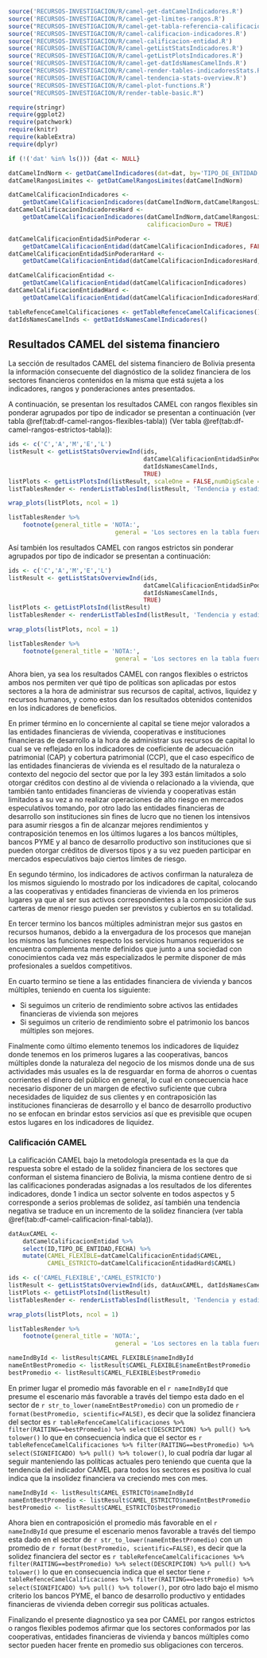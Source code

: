 ```r
source('RECURSOS-INVESTIGACION/R/camel-get-datCamelIndicadores.R')
source('RECURSOS-INVESTIGACION/R/camel-get-limites-rangos.R')
source("RECURSOS-INVESTIGACION/R/camel-get-tabla-referencia-calificaciones.R")
source('RECURSOS-INVESTIGACION/R/camel-calificacion-indicadores.R')
source('RECURSOS-INVESTIGACION/R/camel-calificacion-entidad.R')
source('RECURSOS-INVESTIGACION/R/camel-getListStatsIndicadores.R')
source('RECURSOS-INVESTIGACION/R/camel-getListPlotsIndicadores.R')
source('RECURSOS-INVESTIGACION/R/camel-get-datIdsNamesCamelInds.R')
source("RECURSOS-INVESTIGACION/R/camel-render-tables-indicadoresStats.R")
source('RECURSOS-INVESTIGACION/R/camel-tendencia-stats-overview.R')
source('RECURSOS-INVESTIGACION/R/camel-plot-functions.R')
source("RECURSOS-INVESTIGACION/R/render-table-basic.R")

require(stringr)
require(ggplot2)
require(patchwork)
require(knitr)
require(kableExtra)
require(dplyr)

if (!('dat' %in% ls())) {dat <- NULL}

datCamelIndNorm <- getDatCamelIndicadores(dat=dat, by='TIPO_DE_ENTIDAD')
datCamelRangosLimites <- getDatCamelRangosLimites(datCamelIndNorm)

datCamelCalificacionIndicadores <- 
    getDatCamelCalificacionIndicadores(datCamelIndNorm,datCamelRangosLimites)
datCamelCalificacionIndicadoresHard <- 
    getDatCamelCalificacionIndicadores(datCamelIndNorm,datCamelRangosLimites,
                                       calificacionDuro = TRUE)

datCamelCalificacionEntidadSinPoderar <- 
    getDatCamelCalificacionEntidad(datCamelCalificacionIndicadores, FALSE)
datCamelCalificacionEntidadSinPoderarHard <- 
    getDatCamelCalificacionEntidad(datCamelCalificacionIndicadoresHard, FALSE)

datCamelCalificacionEntidad <- 
    getDatCamelCalificacionEntidad(datCamelCalificacionIndicadores)
datCamelCalificacionEntidadHard <- 
    getDatCamelCalificacionEntidad(datCamelCalificacionIndicadoresHard)

tableRefenceCamelCalificaciones <- getTableRefenceCamelCalificaciones()
datIdsNamesCamelInds <- getDatIdsNamesCamelIndicadores()

```

## Resultados CAMEL del sistema financiero

La sección de resultados CAMEL del sistema financiero de Bolivia presenta la información consecuente del diagnóstico de la solidez financiera de los sectores financieros contenidos en la misma que está sujeta a los indicadores, rangos y ponderaciones antes presentados.

A continuación, se presentan los resultados CAMEL con rangos flexibles sin ponderar agrupados por tipo de indicador se presentan a continuación (ver tabla \@ref(tab:df-camel-rangos-flexibles-tabla)) (Ver tabla \@ref(tab:df-camel-rangos-estrictos-tabla)):

```r
ids <- c('C','A','M','E','L')
listResult <- getListStatsOverviewInd(ids, 
                                      datCamelCalificacionEntidadSinPoderar, 
                                      datIdsNamesCamelInds,
                                      TRUE)
listPlots <- getListPlotsInd(listResult, scaleOne = FALSE,numDigScale = 0.01)
listTablesRender <- renderListTablesInd(listResult, 'Tendencia y estadisticas C-A-M-E-L con rangos flexibles sin ponderar', 6)
```

```{=latex}
\begin{figure}[h!]
```

```r
wrap_plots(listPlots, ncol = 1)
```

```{=latex}
\floatfoot{Fuente: Elaboración propia.}
\end{figure}
```

\vspace*{15pt}
```r
listTablesRender %>% 
    footnote(general_title = 'NOTA:',
                              general = 'Los sectores en la tabla fueron ordenados en función del más al menos favorable dado su indicador promedio.')
```

\newpage
Así también los resultados CAMEL con rangos estrictos sin ponderar agrupados por tipo de indicador se presentan a continuación:

```r
ids <- c('C','A','M','E','L')
listResult <- getListStatsOverviewInd(ids, 
                                      datCamelCalificacionEntidadSinPoderarHard, 
                                      datIdsNamesCamelInds,
                                      TRUE)
listPlots <- getListPlotsInd(listResult)
listTablesRender <- renderListTablesInd(listResult, 'Tendencia y estadisticas C-A-M-E-L con rangos estrictos sin ponderar', 6)
```

```{=latex}
\begin{figure}[h!]
```

```r
wrap_plots(listPlots, ncol = 1)
```

```{=latex}
\floatfoot{Fuente: Elaboración propia.}
\end{figure}
```

\vspace*{15pt}
```r
listTablesRender %>% 
    footnote(general_title = 'NOTA:',
                              general = 'Los sectores en la tabla fueron ordenados en función del más al menos favorable dado su indicador promedio.')
```

Ahora bien, ya sea los resultados CAMEL con rangos flexibles o estrictos ambos nos permiten ver qué tipo de políticas son aplicadas por estos sectores a la hora de administrar sus recursos de capital, activos, liquidez y recursos humanos, y como estos dan los resultados obtenidos contenidos en los indicadores de beneficios.

En primer término en lo concerniente al capital se tiene mejor valorados a las entidades financieras de vivienda, cooperativas e instituciones financieras de desarrollo a la hora de administrar sus recursos de capital lo cual se ve reflejado en los indicadores de coeficiente de adecuación patrimonial (CAP) y cobertura patrimonial (CCP), que el caso específico de las entidades financieras de vivienda es el resultado de la naturaleza o contexto del negocio del sector que por la ley 393 están limitados a solo otorgar créditos con destino al de vivienda o relacionado a la vivienda, que también tanto entidades financieras de vivienda y cooperativas están limitados a su vez a no realizar operaciones de alto riesgo en mercados especulativos tomando, por otro lado las entidades financieras de desarrollo son instituciones sin fines de lucro que no tienen los intensivos para asumir riesgos a fin de alcanzar mejores rendimientos y contraposición tenemos en los últimos lugares a los bancos múltiples, bancos PYME y al banco de desarrollo productivo son instituciones que si pueden otorgar créditos de diversos tipos y a su vez pueden participar en mercados especulativos bajo ciertos límites de riesgo.

En segundo término, los indicadores de activos confirman la naturaleza de los mismos siguiendo lo mostrado por los indicadores de capital, colocando a las cooperativas y entidades financieras de vivienda en los primeros lugares ya que al ser sus activos correspondientes a la composición de sus carteras de menor riesgo pueden ser previstos y cubiertos en su totalidad.

En tercer termino los bancos múltiples administran mejor sus gastos en recursos humanos, debido a la envergadura de los procesos que manejan los mismos las funciones respecto los servicios humanos requeridos se encuentra complementa mente definidos que junto a una sociedad con conocimientos cada vez más especializados le permite disponer de más profesionales a sueldos competitivos.

En cuarto termino se tiene a las entidades financiera de vivienda y bancos múltiples, teniendo en cuenta los siguiente: 

- Si seguimos un criterio de rendimiento sobre activos las entidades financieras de vivienda son mejores
- Si seguimos un criterio de rendimiento sobre el patrimonio los bancos múltiples son mejores.

Finalmente como último elemento tenemos los indicadores de liquidez donde tenemos en los primeros lugares a las cooperativas, bancos múltiples donde la naturaleza del negocio de los mismos donde una de sus actividades más usuales es la de resguardar en forma de ahorros o cuentas corrientes el dinero del público en general, lo cual en consecuencia hace necesario disponer de un margen de efectivo suficiente que cubra necesidades de liquidez de sus clientes y en contraposición las instituciones financieras de desarrollo y el banco de desarrollo productivo no se enfocan en brindar estos servicios así que es previsible que ocupen estos lugares en los indicadores de liquidez.


\newpage
### Calificación CAMEL

La calificación CAMEL bajo la metodología presentada es la que da respuesta sobre el estado de la solidez financiera de los sectores que conforman el sistema financiero de Bolivia, la misma contiene dentro de si las calificaciones ponderadas asignadas a los resultados de los diferentes indicadores, donde 1 indica un sector solvente en todos aspectos y 5 corresponde a serios problemas de solidez, así también una tendencia negativa se traduce en un incremento de la solidez financiera (ver tabla \@ref(tab:df-camel-calificacion-final-tabla)).

```r
datAuxCAMEL <- 
    datCamelCalificacionEntidad %>% 
    select(ID,TIPO_DE_ENTIDAD,FECHA) %>% 
    mutate(CAMEL_FLEXIBLE=datCamelCalificacionEntidad$CAMEL,
           CAMEL_ESTRICTO=datCamelCalificacionEntidadHard$CAMEL)
```


```r
ids <- c('CAMEL_FLEXIBLE','CAMEL_ESTRICTO')
listResult <- getListStatsOverviewInd(ids, datAuxCAMEL, datIdsNamesCamelInds,TRUE)
listPlots <- getListPlotsInd(listResult)
listTablesRender <- renderListTablesInd(listResult, 'Tendencia y estadisticas CAMEL', 6)
```

```{=latex}
\begin{figure}[h!]
```

```r
wrap_plots(listPlots, ncol = 1)
```

```{=latex}
\floatfoot{Fuente: Elaboración propia.}
\end{figure}
```

\vspace*{15pt}
```r
listTablesRender %>% 
    footnote(general_title = 'NOTA:',
                              general = 'Los sectores en la tabla fueron ordenados en función del más al menos favorable dado su indicador promedio.')
```

<!-- RESULTADOS CAMEL FLEXIBLES -->

```r
nameIndById <- listResult$CAMEL_FLEXIBLE$nameIndById
nameEntBestPromedio <- listResult$CAMEL_FLEXIBLE$nameEntBestPromedio
bestPromedio <- listResult$CAMEL_FLEXIBLE$bestPromedio
```

En primer lugar el promedio más favorable en el `r nameIndById` que presume el escenario más favorable a través del tiempo esta dado en el sector de `r str_to_lower(nameEntBestPromedio)` con un promedio de `r format(bestPromedio, scientific=FALSE)`, es decir que la solidez financiera del sector es `r tableRefenceCamelCalificaciones %>% filter(RAITING==bestPromedio) %>% select(DESCRIPCION) %>% pull() %>% tolower()` lo que en consecuencia indica que el sector es `r tableRefenceCamelCalificaciones %>% filter(RAITING==bestPromedio) %>% select(SIGNIFICADO) %>% pull() %>% tolower()`, lo cual podría dar lugar al seguir manteniendo las políticas actuales pero teniendo que cuenta que la tendencia del indicador CAMEL para todos los sectores es positiva lo cual indica que la insolidez financiera va creciendo mes con mes.


<!-- RESULTADOS CAMEL ESTRITOS -->

```r
nameIndById <- listResult$CAMEL_ESTRICTO$nameIndById
nameEntBestPromedio <- listResult$CAMEL_ESTRICTO$nameEntBestPromedio
bestPromedio <- listResult$CAMEL_ESTRICTO$bestPromedio
```

Ahora bien en contraposición el promedio más favorable en el `r nameIndById` que presume el escenario menos favorable a través del tiempo esta dado en el sector de `r str_to_lower(nameEntBestPromedio)` con un promedio de `r format(bestPromedio, scientific=FALSE)`, es decir que la solidez financiera del sector es `r tableRefenceCamelCalificaciones %>% filter(RAITING==bestPromedio) %>% select(DESCRIPCION) %>% pull() %>% tolower()` lo que en consecuencia indica que el sector tiene `r tableRefenceCamelCalificaciones %>% filter(RAITING==bestPromedio) %>% select(SIGNIFICADO) %>% pull() %>% tolower()`, por otro lado bajo el mismo criterio los bancos PYME, el banco de desarrollo productivo y entidades financieras de vivienda deben corregir sus políticas actuales.

Finalizando el presente diagnostico ya sea por CAMEL por rangos estrictos o rangos flexibles podemos afirmar que los sectores conformados por las cooperativas, entidades financieras de vivienda y bancos múltiples como sector pueden hacer frente en promedio sus obligaciones con terceros. 

